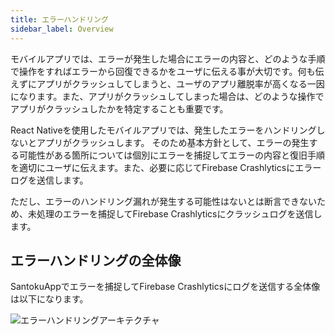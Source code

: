 ```yaml
---
title: エラーハンドリング
sidebar_label: Overview
---
```


モバイルアプリでは、エラーが発生した場合にエラーの内容と、どのような手順で操作をすればエラーから回復できるかをユーザに伝える事が大切です。何も伝えずにアプリがクラッシュしてしまうと、ユーザのアプリ離脱率が高くなる一因になります。また、アプリがクラッシュしてしまった場合は、どのような操作でアプリがクラッシュしたかを特定することも重要です。

React Nativeを使用したモバイルアプリでは、発生したエラーをハンドリングしないとアプリがクラッシュします。
そのため基本方針として、エラーの発生する可能性がある箇所については個別にエラーを捕捉してエラーの内容と復旧手順を適切にユーザに伝えます。また、必要に応じてFirebase Crashlyticsにエラーログを送信します。

ただし、エラーのハンドリング漏れが発生する可能性はないとは断言できないため、未処理のエラーを捕捉してFirebase Crashlyticsにクラッシュログを送信します。

## エラーハンドリングの全体像

SantokuAppでエラーを捕捉してFirebase Crashlyticsにログを送信する全体像は以下になります。

![エラーハンドリングアーキテクチャ](error-handling-architecture.drawio.png)
